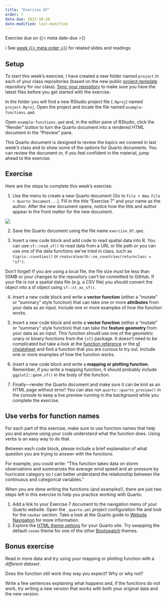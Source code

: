 ```yaml
---
title: "Exercise 07"
order: 7
date-due: 2023-10-20
date-modified: last-modified
---
```


::: {.callout-important appearance="minimal" icon="true"}
Exercise due on {{< meta date-due >}}
:::

ℹ️ See [week {{< meta order >}}](https://bldgspatialdata.github.io/website/weeks/week_0{{< meta order >}}.html) for related slides and readings

## Setup

To start this week's exercise, I have created a new folder named `project` in each of your class repositories (based on the new public [project-template](https://github.com/bldgspatialdata/project-template) repository for our class). [Sync your repository](../course-exercises.html#sec-update-repo) to make sure you have the latest files before you get started with the exercise.

In the folder you will find a new RStudio project file (`.Rproj`) named `project.Rproj`. Open the project and locate the file named `example-functions.qmd`.

Open `example-functions.qmd` and, in the editor pane of RStudio, click the "Render" button to turn the Quarto document into a rendered HTML document in the "Preview" pane.

This Quarto document is designed to review the topics we covered in last week's class and to show some of the options for Quarto documents. You can review the document or, if you feel confident in the material, jump ahead to the exercise.

## Exercise

Here are the steps to complete this week's exercise:

1. Use the menu to create a new Quarto document (Go to `File > New File > Quarto Document...`). Fill in the title "Exercise 7" and your name as the author. After the new document opens, notice how the title and author appear in the front matter for the new document.

![](files/new-quarto-document-modal.jpeg)

2. Save the Quarto document using the file name `exercise_07.qmd`.

3. Insert a new code block and add code to read spatial data into R. You can use `sf::read_sf()` to read data from a URL or file path or you can use one of the data functions we've tried in class, such as `tigris::counties()` or `rnaturalearth::ne_countries(returnclass = "sf")`.

:::{.callout-important collapse=false appearance='default' icon=true}
Don't forget! If you are using a local file, the file size _must_ be less than 50MB or your changes to the repository can't be committed to GitHub. If your file is not a spatial data file (e.g. a CSV file) you should convert the object into a sf object using `sf::st_as_sf()`.
:::

4. Insert a new code block and write a **vector function** (either a "mutate" or "summary" style function) that can take one or more **attributes** from your data as an input. Include one or more examples of how the function works.

5. Insert a new code block and write a **vector function** (either a "mutate" or "summary" style function) that can take the **feature geometry** from your data as an input. This function should use one of the geometric unary or binary functions from the `{sf}` package. It doesn't need to be complicated but take a look at the [function reference](https://r-spatial.github.io/sf/reference/index.html) or the [sf cheatsheet](https://github.com/rstudio/cheatsheets/blob/main/sf.pdf) and find a function that you are curious to try out. Include one or more examples of how the function works.

6. Insert a new code block and write a **mapping or plotting function**. Remember, if you write a mapping function, it should probably include `ggplot2::geom_sf()` in the body of the function.

7. Finally—render the Quarto document and make sure it can be knit as an HTML page without error! You can also run `quarto::quarto_preview()` in the console to keep a live preview running in the background while you complete the exercise.

:::{.callout-tip collapse=false appearance='default' icon=true}
## Use verbs for function names

For each part of this exercise, make sure to use function names that help you and anyone using your code understand what the function does. Using verbs is an easy way to do that.
:::

Between each code block, please include a brief explanation of what question you are trying to answer with the functions.

For example, you could write: "This function takes data on storm observations and summarizes the average wind speed and air pressure by hurricane category so I can better understand the relationship between the continuous and categorical variables."

When you are done writing the functions (and examples!), there are just two steps left in this exercise to help you practice working with Quarto.

1. Add a link to your Exercise 7 document to the navigation menu of your Quarto website. Open the `_quarto.yml` project configuration file and look for the `navbar` section. Take a look at the Quarto guide to [Website Navigation](https://quarto.org/docs/websites/website-navigation.html) for more information.
2. Explore the [HTML theme options](https://quarto.org/docs/output-formats/html-themes.html) for your Quarto site. Try swapping the default `cosmo` theme for one of the other [Bootswatch](https://bootswatch.com/) themes.

## Bonus exercise

Read in more data and try using your mapping or plotting function with a *different dataset*.

Does the function still work they way you expect? Why or why not?

Write a few sentences explaining what happens and, if the functions do not work, try writing a new version that works with both your original data and the new version.
